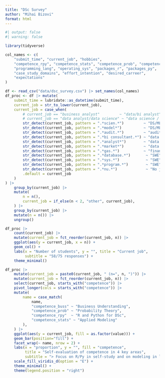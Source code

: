 ```yaml
---
title: "DSc Survey"
author: "Mihai Bizovi"
format: html
---
```


```r
#| output: false
#| warning: false

library(tidyverse)
```

```r
col_names <- c(
    "submit_time", "current_job", "hobbies", 
    "competence_rpy", "competence_stats", "competence_prob", "competence_buss",
    "programming_lang", "operating_sys", "packages_r", "packages_py", 
    "case_study_domains", "effort_intention", "desired_carreer", 
    "expectations"
)

df <- read_csv("data/dsc_survey.csv") |> set_names(col_names)
df_proc <- df |> mutate(
    submit_time = lubridate::as_datetime(submit_time),
    current_job = str_to_lower(current_job),
    current_job = case_when(
        # current_job == "business analyst"         ~ "data/bi analyst",
        # current_job == "data analyst/data science" ~ "data science / ml / statistica",
        str_detect(current_job, pattern = ".*scien.*")         ~ "DS/ML", # exact match
        str_detect(current_job, pattern = ".*model*")          ~ "DS/ML",
        str_detect(current_job, pattern = ".*audit.*")         ~ "audit",
        str_detect(current_job, pattern = ".*bi consultant.*") ~ "data analyst / bi", # exact match
        str_detect(current_job, pattern = ".*analyst*")        ~ "data analyst / bi", # exact match
        str_detect(current_job, pattern = ".*market*")         ~ "data analyst / bi", # exact match
        str_detect(current_job, pattern = ".*gas.*")           ~ "finante / actuariat",
        str_detect(current_job, pattern = ".*database.*")       ~ "SWE",
        str_detect(current_job, pattern = ".*sys.*")            ~ "SWE",
        str_detect(current_job, pattern = ".*program.*")        ~ "SWE",
        str_detect(current_job, pattern = ".*nu.*")             ~ "No job",
        .default = current_job
    )
) |>
    group_by(current_job) |>
    mutate(
        n = n(),
        current_job = if_else(n < 2, "other", current_job),
    ) |>
    group_by(current_job) |>
    mutate(n = n()) |>
    ungroup() 

df_proc |>
    count(current_job) |> 
    mutate(current_job = fct_reorder(current_job, n)) |>
    ggplot(aes(y = current_job, x = n)) + 
    geom_col() + 
    labs(x = "Number of students", y = "", title = "Current job",
         subtitle = "58/75 responses") +
    theme_minimal()
```
```r
df_proc |>
    mutate(current_job = paste0(current_job, " (n=", n, ")")) |>
    mutate(current_job = fct_reorder(current_job, n)) |>
    select(current_job, starts_with("competence")) |>
    pivot_longer(cols = starts_with("competence")) |>
    mutate(
        name = case_match(
            name,
            "competence_buss" ~ "Business Understanding",
            "competence_prob" ~ "Probability Theory",
            "competence_rpy"  ~ "R and Python for DSc",
            "competence_stats" ~ "Applied Modeling"
        ), 
    ) |>
    ggplot(aes(y = current_job, fill = as.factor(value))) + 
    geom_bar(position="fill") + 
    facet_wrap(~ name, nrow = 2) +
    labs(x = "proportion", y = "", fill = "competence", 
         title = "Self-evaluation of competence in 4 key areas",
         subtitle = "> Focus on R/Py in self-study and on modeling in lectures") +
    scale_fill_viridis_d(option = "E") + 
    theme_minimal() +
    theme(legend.position = "right")
```







